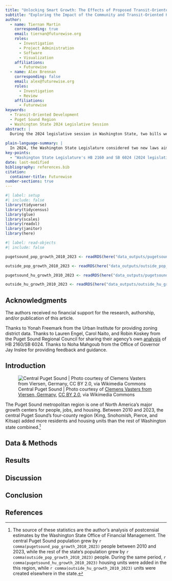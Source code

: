 ```yaml
---
title: "Unlocking Smart Growth: The Effects of Proposed Transit-Oriented Development Laws on the Puget Sound Region"
subtitle: "Exploring the Impact of the Community and Transit-Oriented Housing Development Bills HB 2160 and SB 6024 Across Washington State's Central Puget Sound Region"
author:
  - name: Tiernan Martin
    corresponding: true
    email: tiernan@futurewise.org
    roles:
      - Investigation
      - Project Administration
      - Software
      - Visualization
    affiliations:
      - Futurewise
  - name: Alex Brennan
    corresponding: false
    email: alex@futurewise.org
    roles:
      - Investigation
      - Review
    affiliations:
      - Futurewise
keywords:
  - Transit-Oriented Development
  - Puget Sound Region
  - Washington State 2024 Legislative Session
abstract: |
  During the 2024 legislative session in Washington State, two bills were introduced in both the House and the Senate aimed at promoting community and transit-oriented housing development. These bills, HB 2160 and SB 6024, propose mandating cities to permit developments of a specific scale within certain distances from high-capacity transit stops. This study evaluates the extent to which the proposed increases in development capacity under these bills exceed current allowances. The findings indicate a substantial enhancement in development potential for the majority of areas within walking distance of transit stops. Specifically, for land that is developable and presently zoned for lower development capacity than what the bills propose, the average increase in capacity is projected to be +1.35 in terms of floor area ratio (FAR).
 
plain-language-summary: |
  In 2024, the Washington State Legislature considered two new laws aimed at making it easier to build homes near public transit areas, like light rail stations and bus rapid transit stops. These laws would require cities to allow taller, denser buildings in these areas. Our study looked at how much more development could happen under these new laws compared to what's currently allowed. We found that, if these laws pass, there would be a lot more room for building new homes and apartments near transit stops.
key-points:
  - "Washington State Legislature's HB 2160 and SB 6024 (2024 legislative session) would substantially increase development capacity for most of the land within walking distance of high-capacity transit stops"
date: last-modified
bibliography: references.bib
citation:
  container-title: Futurewise
number-sections: true
---
```


```r
#| label: setup
#| include: false
library(tidyverse)
library(tidycensus)
library(glue)
library(scales)
library(readxl)
library(janitor)
library(here)

```

```r
#| label: read-objects
#| include: false

pugetsound_pop_growth_2010_2023 <- readRDS(here("data_outputs/pugetsound_pop_growth_2010_2023.rds"))

outside_pop_growth_2010_2023 <- readRDS(here("data_outputs/outside_pop_growth_2010_2023.rds"))

pugetsound_hu_growth_2010_2023 <- readRDS(here("data_outputs/pugetsound_hu_growth_2010_2023.rds"))

outside_hu_growth_2010_2023 <- readRDS(here("data_outputs/outside_hu_growth_2010_2023.rds"))

```


## Acknowledgments {.unnumbered}

The authors received no financial support for the research, authorship, and/or publication of this article.

Thanks to Yonah Freemark from the Urban Institute for providing zoning district data. Thanks to Lauren Engel, Carol Naito, and Robin Koskey from the Puget Sound Regional Council for sharing their agency's own [analysis](https://arcg.is/0SSvK10) of HB 2160/SB 6024. Thanks to Noha Mahgoub from the Office of Governor Jay Inslee for providing feedback and guidance.

## Introduction

![Central Puget Sound \| Photo courtesy of [Clemens Vasters from Viersen, Germany](#0), [CC BY 2.0](#0), via Wikimedia Commons](images/seattle-aerial-wikicommons.jpg){fig-alt="An aerial photo of Mercer Island, Seattle, and Kitsap County" fig-align="center"}

The Puget Sound metropolitan region is one of North America's major growth centers for people, jobs, and housing. Between 2010 and 2023, the central Puget Sound's four-county region (King, Snohomish, Pierce, and Kitsap) added more residents and housing units than the rest of Washington state combined.[^1]

[^1]: The source of these statistics are the author's analysis of postcensial estimates by the Washington State Office of Financial Management. The central Puget Sound population grew by `r comma(pugetsound_pop_growth_2010_2023)` people between 2010 and 2023, while the rest of the state's population grew by `r comma(outside_pop_growth_2010_2023)` people. During the same period, `r comma(pugetsound_hu_growth_2010_2023)` housing units were added in the this region, while `r comma(outside_hu_growth_2010_2023)` units were created elsewhere in the state.



## Data & Methods {#sec-data-methods}

## Results

## Discussion

## Conclusion

## References {.unnumbered}
